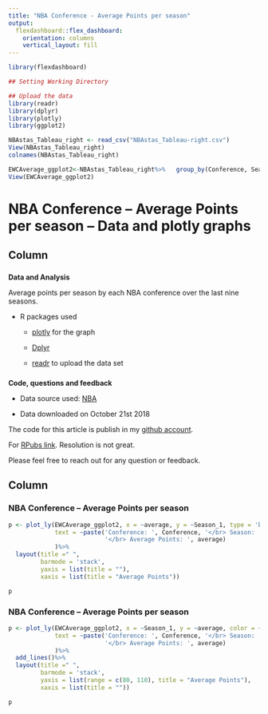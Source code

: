 ```yaml
---
title: "NBA Conference - Average Points per season"
output: 
  flexdashboard::flex_dashboard:
    orientation: columns
    vertical_layout: fill
---
```


```r
library(flexdashboard)

## Setting Working Directory

## Upload the data
library(readr)
library(dplyr)
library(plotly)
library(ggplot2)

NBAstas_Tableau_right <- read_csv("NBAstas_Tableau-right.csv")
View(NBAstas_Tableau_right)
colnames(NBAstas_Tableau_right)

EWCAverage_ggplot2<-NBAstas_Tableau_right%>%   group_by(Conference, Season_1)%>%   summarize(average=mean(round(PTS),6))
View(EWCAverage_ggplot2)

```

NBA Conference -- Average Points per season --  Data and plotly graphs {data-orientation=rows}
=====================================  

Column {data-width=200, data-height=300}
-------------------------------------

###

**Data and Analysis**

Average points per season by each  NBA conference over the last nine seasons.

* R packages used

    + [plotly](https://plot.ly/feed/) for the graph
    
    + [Dplyr](https://dplyr.tidyverse.org/)
    
    + [readr](https://cran.r-project.org/web/packages/readr/README.html) to upload the data set

###

**Code, questions and feedback**

* Data source used: [NBA](https://stats.nba.com/) 

* Data downloaded on October 21st 2018
 
The code for this article is publish in my [github account](https://github.com/JuanmaMN).  

For [RPubs link](http://rpubs.com/Juanma7/437528). Resolution is not great.


Please feel free to reach out for any question or feedback.

Column {data-width=800, data-height=700}
-------------------------------------

### NBA Conference -- Average Points per season

```r


p <- plot_ly(EWCAverage_ggplot2, x = ~average, y = ~Season_1, type = 'bar', orientation = 'h', color = ~Conference, 
             text = ~paste('Conference: ', Conference, '</br> Season: ', Season_1,
                           '</br> Average Points: ', average)
             )%>%
  layout(title =" ",
         barmode = 'stack',
         yaxis = list(title = ""), 
         xaxis = list(title = "Average Points"))

p
```



### NBA Conference -- Average Points per season


```r

p <- plot_ly(EWCAverage_ggplot2, x = ~Season_1, y = ~average, color = ~Conference, 
             text = ~paste('Conference: ', Conference, '</br> Season: ', Season_1,
                           '</br> Average Points: ', average)
             )%>%
  add_lines()%>%
  layout(title =" ",
         barmode = 'stack',
         yaxis = list(range = c(80, 110), title = "Average Points"), 
         xaxis = list(title = ""))

p


```

